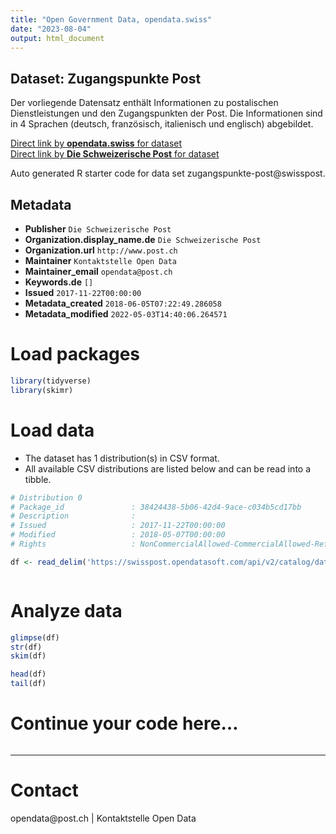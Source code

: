 ```yaml
---
title: "Open Government Data, opendata.swiss"
date: "2023-08-04"
output: html_document
---
```


## Dataset: Zugangspunkte Post

Der vorliegende Datensatz enthält Informationen zu postalischen Dienstleistungen und den Zugangspunkten der Post. Die Informationen sind in 4 Sprachen (deutsch, französisch, italienisch und englisch) abgebildet.

[Direct link by **opendata.swiss** for dataset](https://opendata.swiss/de/dataset/zugangspunkte-post)<br>
[Direct link by **Die Schweizerische Post** for dataset](https://swisspost.opendatasoft.com/explore/dataset/zugangspunkte-post/map/?location=7,46.82373,8.22504)

Auto generated R starter code for data set zugangspunkte-post@swisspost.

## Metadata

- **Publisher** `Die Schweizerische Post`
- **Organization.display_name.de** `Die Schweizerische Post`
- **Organization.url** `http://www.post.ch`
- **Maintainer** `Kontaktstelle Open Data`
- **Maintainer_email** `opendata@post.ch`
- **Keywords.de** `[]`
- **Issued** `2017-11-22T00:00:00`
- **Metadata_created** `2018-06-05T07:22:49.286058`
- **Metadata_modified** `2022-05-03T14:40:06.264571`


# Load packages

```r

library(tidyverse)
library(skimr)

```

# Load data

-   The dataset has 1 distribution(s) in CSV format.
-   All available CSV distributions are listed below and can be read into a tibble.

```r

# Distribution 0
# Package_id               : 38424438-5b06-42d4-9ace-c034b5cd17bb
# Description              : 
# Issued                   : 2017-11-22T00:00:00
# Modified                 : 2018-05-07T00:00:00
# Rights                   : NonCommercialAllowed-CommercialAllowed-ReferenceRequired

df <- read_delim('https://swisspost.opendatasoft.com/api/v2/catalog/datasets/zugangspunkte-post/exports/csv')



```

# Analyze data

```r

glimpse(df)
str(df)
skim(df)

head(df)
tail(df)

```

# Continue your code here...

```r

```

------------------------------------------------------------------------

# Contact

opendata@post.ch | Kontaktstelle Open Data
